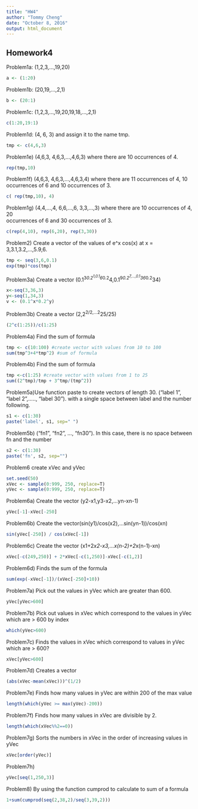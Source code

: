 ```yaml
---
title: "HW4"
author: "Tommy Cheng"
date: "October 8, 2016"
output: html_document
---
```


## Homework4
Problem1a: (1,2,3,...,19,20)
```r
a <- (1:20)
```

Problem1b: (20,19,...,2,1)
```r
b <- (20:1)
```

Problem1c: (1,2,3,...,19,20,19,18,...,2,1)	
```r
c(1:20,19:1)
```

Problem1d: (4,	6,	3)	and	assign	it	to	the	name	tmp.	
```r
tmp <- c(4,6,3)
```
Problem1e) (4,6,3, 4,6,3,...,4,6,3) where there are 10 occurrences of 4.
```r
rep(tmp,10)
```
Problem1f) (4,6,3,	4,6,3,...,4,6,3,4)	where	there	are	11	occurrences	of	4,	10	
occurrences	of	6	and	10	occurrences	of 3.	
```r
c( rep(tmp,10), 4)
```
Problem1g) (4,4,...,4,	6,6,...,6,	3,3,...,3)	where	there	are	10	occurrences	of	4,	20	
occurrences	of	6	and	30	occurrences	of	3.	
```r
c(rep(4,10), rep(6,20), rep(3,30))
```
Problem2) Create a vector of the	values of e^x
cos(x)	at	x	=	3,3.1,3.2,...,5.9,6.
```r
tmp <- seq(3,6,0.1)
exp(tmp)*cos(tmp)
```
Problem3a) Create a vector (0.1^3*0.2^1,0.1^6*0.2^4,0.1^9*0.2^7,...,0.1^36*0.2^34)
```r
x<-seq(3,36,3)
y<-seq(1,34,3)
v <- (0.1^x*0.2^y)
```
Problem3b) Create a vector (2,2^2/2,...2^25/25)
```r
(2^c(1:25))/c(1:25)
```
Problem4a) Find the sum of formula
```r
tmp <- c(10:100) #create vector with values from 10 to 100
sum(tmp^3+4*tmp^2) #sum of formula
```
Problem4b) Find the sum of formula
```r
tmp <-c(1:25) #create vector with values from 1 to 25
sum((2^tmp)/tmp + 3^tmp/(tmp^2))
```
Problem5a)Use function paste to create vectors of length 30. ("label 1", "label 2",....., "label 30"). with a single space between label and the number following.
```r
s1 <- c(1:30)
paste('label', s1, sep=" ")
```
Problem5b) ("fn1", "fn2", ..., "fn30"). In this case, there is no space between fn and the number 
```r
s2 <- c(1:30)
paste('fn', s2, sep="")
```
Problem6 create xVec and yVec
```r
set.seed(50)
xVec <- sample(0:999, 250, replace=T)
yVec <- sample(0:999, 250, replace=T)
```
Problem6a) Create the vector (y2-x1,y3-x2,...yn-xn-1)
```r
yVec[-1]-xVec[-250]
```
Problem6b) Create the vector(sin(y1)/cos(x2),...sin(yn-1))/cos(xn)
```r
sin(yVec[-250]) / cos(xVec[-1])
```
Problem6c) Create the vector (x1+2*x2-x3,...x(n-2)+2*x(n-1)-xn)
```r
xVec[-c(249,250)] + 2*xVec[-c(1,250)]-xVec[-c(1,2)]
```
Problem6d) Finds the sum of the formula
```r
sum(exp(-xVec[-1])/(xVec[-250]+10))
```
Problem7a) Pick	out	the	values in yVec which are greater than 600.
```r
yVec[yVec>600]
```
Problem7b) Pick out values in xVec which correspond to the values in yVec which are > 600 by index
```r
which(yVec>600)
```
Problem7c) Finds the values in xVec which correspond to values in yVec which are > 600?
```r
xVec[yVec>600]
```
Problem7d) Creates a vector
```r
(abs(xVec-mean(xVec)))^(1/2)
```
Problem7e) Finds how many values in yVec are within 200 of the max value
```r
length(which(yVec >= max(yVec)-200))
```
Problem7f) Finds how many values in xVec are divisible by 2. 
```r
length(which(xVec%%2==0))
```
Problem7g) Sorts the numbers in xVec in the order of increasing values in yVec
```r
xVec[order(yVec)]
```
Problem7h)
```r
yVec[seq(1,250,3)]
```
Problem8) By using the function cumprod	to calculate to sum of a formula
```r
1+sum(cumprod(seq(2,38,2)/seq(3,39,2)))
```

